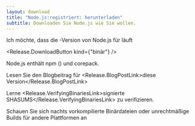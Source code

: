 ```yaml
---
layout: download
title: "Node.js:registriert: herunterladen"
subtitle: Downloaden Sie Node.js wie Sie wollen.
---
```


<section>
  Ich möchte, dass die <Release.VersionDropdown /> -Version von Node.js für <Release.OperatingSystemDropdown /> läuft <Release.BitnessDropdown />

  <Release.DownloadButton kind={"binär"} />
</section>

<section>
  Node.js enthält <LinkWithArrow href="https://npmjs.com">npm</LinkWithArrow> (<Release.NpmVersion />) und corepack.

  Lesen Sie den Blogbeitrag für <Release.BlogPostLink>diese Version</Release.BlogPostLink>

  Lerne <Release.VerifyingBinariesLink>signierte SHASUMS</Release.VerifyingBinariesLink> zu verifizieren.

  Schauen Sie sich <LinkWithArrow href="https://nodejs.org/download/nightly/">nachts</LinkWithArrow> vorkompilierte Binärdateien oder <LinkWithArrow href="https://unofficial-builds.nodejs.org/download/">unrechtmäßige Builds</LinkWithArrow> für andere Plattformen an
</section>
